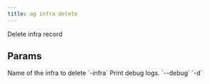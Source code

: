 ```yaml
---
title: ag infra delete
---
```


Delete infra record

## Params

<ResponseField name="infra_name" type="str">
  Name of the infra to delete `-infra`
</ResponseField>
<ResponseField name="print_debug_log" type="bool">
  Print debug logs. `--debug` `-d`
</ResponseField>
